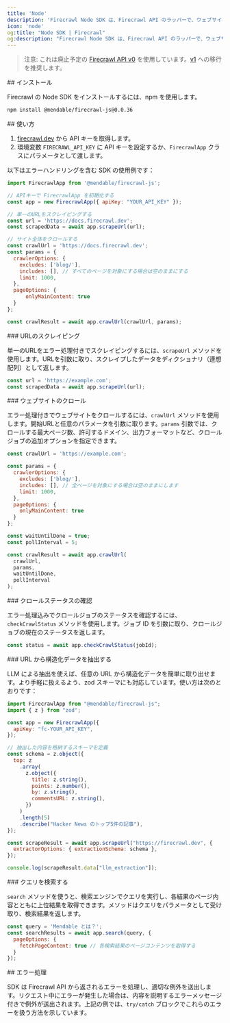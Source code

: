 ```yaml
---
title: 'Node'
description: 'Firecrawl Node SDK は、Firecrawl API のラッパーで、ウェブサイトを簡単に Markdown に変換できます。'
icon: 'node'
og:title: "Node SDK | Firecrawl"
og:description: "Firecrawl Node SDK は、Firecrawl API のラッパーで、ウェブサイトを簡単に Markdown に変換できます。"
---
```


> 注意: これは廃止予定の [Firecrawl API v0](/ja/v0/introduction) を使用しています。[v1](/ja/sdks/node) への移行を推奨します。

<div id="installation">
  ## インストール
</div>

Firecrawl の Node SDK をインストールするには、npm を使用します。

```bash
npm install @mendable/firecrawl-js@0.0.36
```

<div id="usage">
  ## 使い方
</div>

1. [firecrawl.dev](https://firecrawl.dev) から API キーを取得します。
2. 環境変数 `FIRECRAWL_API_KEY` に API キーを設定するか、`FirecrawlApp` クラスにパラメータとして渡します。

以下はエラーハンドリングを含む SDK の使用例です：

```js
import FirecrawlApp from '@mendable/firecrawl-js';

// APIキーで FirecrawlApp を初期化する
const app = new FirecrawlApp({ apiKey: "YOUR_API_KEY" });

// 単一のURLをスクレイピングする
const url = 'https://docs.firecrawl.dev';
const scrapedData = await app.scrapeUrl(url);

// サイト全体をクロールする
const crawlUrl = 'https://docs.firecrawl.dev';
const params = {
  crawlerOptions: {
    excludes: ['blog/'],
    includes: [], // すべてのページを対象にする場合は空のままにする
    limit: 1000,
  },
  pageOptions: {
      onlyMainContent: true
  }
};

const crawlResult = await app.crawlUrl(crawlUrl, params);
```

<div id="scraping-a-url">
  ### URLのスクレイピング
</div>

単一のURLをエラー処理付きでスクレイピングするには、`scrapeUrl` メソッドを使用します。URLを引数に取り、スクレイプしたデータをディクショナリ（連想配列）として返します。

```js
const url = 'https://example.com';
const scrapedData = await app.scrapeUrl(url);
```

<div id="crawling-a-website">
  ### ウェブサイトのクロール
</div>

エラー処理付きでウェブサイトをクロールするには、`crawlUrl` メソッドを使用します。開始URLと任意のパラメータを引数に取ります。`params` 引数では、クロールする最大ページ数、許可するドメイン、出力フォーマットなど、クロールジョブの追加オプションを指定できます。

```js
const crawlUrl = 'https://example.com';

const params = {
  crawlerOptions: {
    excludes: ['blog/'],
    includes: [], // 全ページを対象にする場合は空のままにします
    limit: 1000,
  },
  pageOptions: {
    onlyMainContent: true
  }
};

const waitUntilDone = true;
const pollInterval = 5;

const crawlResult = await app.crawlUrl(
  crawlUrl,
  params,
  waitUntilDone,
  pollInterval
);
```

<div id="checking-crawl-status">
  ### クロールステータスの確認
</div>

エラー処理込みでクロールジョブのステータスを確認するには、`checkCrawlStatus` メソッドを使用します。ジョブ ID を引数に取り、クロールジョブの現在のステータスを返します。

```js
const status = await app.checkCrawlStatus(jobId);
```

<div id="extracting-structured-data-from-a-url">
  ### URL から構造化データを抽出する
</div>

LLM による抽出を使えば、任意の URL から構造化データを簡単に取り出せます。より手軽に扱えるよう、zod スキーマにも対応しています。使い方は次のとおりです：

```js
import FirecrawlApp from "@mendable/firecrawl-js";
import { z } from "zod";

const app = new FirecrawlApp({
  apiKey: "fc-YOUR_API_KEY",
});

// 抽出した内容を格納するスキーマを定義
const schema = z.object({
  top: z
    .array(
      z.object({
        title: z.string(),
        points: z.number(),
        by: z.string(),
        commentsURL: z.string(),
      })
    )
    .length(5)
    .describe("Hacker News のトップ5件の記事"),
});

const scrapeResult = await app.scrapeUrl("https://firecrawl.dev", {
  extractorOptions: { extractionSchema: schema },
});

console.log(scrapeResult.data["llm_extraction"]);
```

<div id="search-for-a-query">
  ### クエリを検索する
</div>

`search` メソッドを使うと、検索エンジンでクエリを実行し、各結果のページ内容とともに上位結果を取得できます。メソッドはクエリをパラメータとして受け取り、検索結果を返します。

```js
const query = 'Mendable とは？';
const searchResults = await app.search(query, {
  pageOptions: {
    fetchPageContent: true // 各検索結果のページコンテンツを取得する
  }
});
```

<div id="error-handling">
  ## エラー処理
</div>

SDK は Firecrawl API から返されるエラーを処理し、適切な例外を送出します。リクエスト中にエラーが発生した場合は、内容を説明するエラーメッセージ付きで例外が送出されます。上記の例では、`try/catch` ブロックでこれらのエラーを扱う方法を示しています。